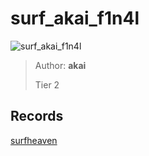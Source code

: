 
# surf_akai_f1n4l

![surf_akai_f1n4l](https://raw.githubusercontent.com/Sayt123/SurfMapPics/Maps-and-bonuses/csgo/surf_akai_f1n4l.jpg)

> Author: **akai**
>
> Tier 2

## Records

[surfheaven](https://surfheaven.eu/map/surf_akai_f1n4l)
